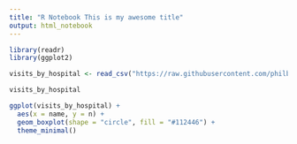 ```yaml
---
title: "R Notebook This is my awesome title"
output: html_notebook
---
```


```r
library(readr)
library(ggplot2)
```



```r

visits_by_hospital <- read_csv("https://raw.githubusercontent.com/philbowsher/Foundation-of-the-R-Workflow-workshop-2019-09-06/master/Examples/data/visits_by_hospital.csv")

visits_by_hospital
```

```r

ggplot(visits_by_hospital) +
  aes(x = name, y = n) +
  geom_boxplot(shape = "circle", fill = "#112446") +
  theme_minimal()

```

